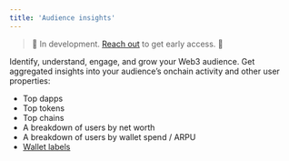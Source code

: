 ```yaml
---
title: 'Audience insights'
---
```


> 🚧 In development. <a href="https://cal.com/formo/30min">Reach out</a> to get early access. 🚧

Identify, understand, engage, and grow your Web3 audience. 
Get aggregated insights into your audience’s onchain activity and other user properties: 
- Top dapps
- Top tokens
- Top chains
- A breakdown of users by net worth
- A breakdown of users by wallet spend / ARPU
- <a href="/features/wallet-intelligence/wallet-labels">Wallet labels</a>
